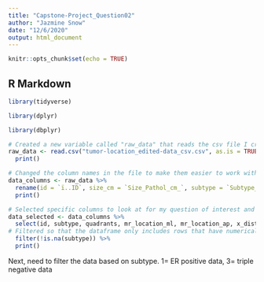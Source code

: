 ```yaml
---
title: "Capstone-Project_Question02"
author: "Jazmine Snow"
date: "12/6/2020"
output: html_document
---
```


```r
knitr::opts_chunk$set(echo = TRUE)
```

## R Markdown

```r
library(tidyverse)

library(dplyr)

library(dbplyr)
```

```r
# Created a new variable called "raw_data" that reads the csv file I created of the raw-data
raw_data <- read.csv("tumor-location_edited-data_csv.csv", as.is = TRUE) %>%
  print()
```

```r
# Changed the column names in the file to make them easier to work with
data_columns <- raw_data %>%
  rename(id = `ï..ID`, size_cm = `Size_Pathol_cm_`, subtype = `Subtype_1..ER.positive.3.triple.negative`, quadrants = `Qudrants2_1_UOQ_2_UIQ_3_LOQ_4_LIQ_5_periareolar_6___overlapping`, mr_location_ap = `MR_Location_AP__1__anterior_2__middle_3__posterior_`, mr_location_ml = `MR_Location_ML__1__medial_2__central_3__lateral_`, y_distance = `Y_distance`, x_norm = `X_normalized`, y_norm = `Y_normalized`, z_norm = `Z_normalized`, grade = `MG_grade`, x_distance = `X_distance`, z_distance = `Z_distance`, palpability = `Palpability`, histology = `Histologic_full`) %>%
  print()
```

```r
# Selected specific columns to look at for my question of interest and called it "data_selected"
data_selected <- data_columns %>%
  select(id, subtype, quadrants, mr_location_ml, mr_location_ap, x_distance, y_distance, z_distance, histology) %>%
# Filtered so that the dataframe only includes rows that have numerical data in the subtype column
  filter(!is.na(subtype)) %>%
  print()
```

Next, need to filter the data based on subtype. 1= ER positive data, 3= triple negative data

